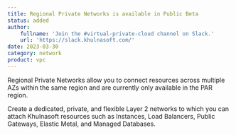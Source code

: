 ```yaml
---
title: Regional Private Networks is available in Public Beta
status: added
author:
    fullname: 'Join the #virtual-private-cloud channel on Slack.'
    url: 'https://slack.khulnasoft.com/'
date: 2023-03-30
category: network
product: vpc
---
```


Regional Private Networks allow you to connect resources across multiple AZs within the same region and are currently only available in the PAR region. 

Create a dedicated, private, and flexible Layer 2 networks to which you can attach Khulnasoft resources such as Instances, Load Balancers, Public Gateways, Elastic Metal, and Managed Databases.

